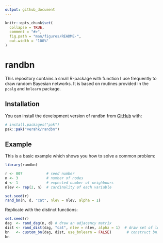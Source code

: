 ```yaml
---
output: github_document
---
```


<!-- README.md is generated from README.Rmd. Please edit that file -->

```r
knitr::opts_chunk$set(
  collapse = TRUE,
  comment = "#>",
  fig.path = "man/figures/README-",
  out.width = "100%"
)
```

# randbn

<!-- badges: start -->
<!-- badges: end -->


This repository contains a small R-package with function I use frequently to draw random Bayesian networks. It is based on routines provided in the `pcalg` and `bnlearn` package.


## Installation

You can install the development version of randbn from [GitHub](https://github.com/) with:

``` r
# install.packages("pak")
pak::pak("verahk/randbn")
```

## Example

This is a basic example which shows you how to solve a common problem:

```r
library(randbn)

r <- 007           # seed number
n <- 3             # number of nodes
d <- 1             # expected number of neighbours
nlev <- rep(2, n)  # cardinality of each variable

set.seed(r)
rand_bn(n, d, "cat", nlev = nlev, alpha = 1)
```
Replicate with the distinct functions:
```r
set.seed(r)
dag  <- rand_dag(n, d) # draw an adjacency matrix 
dist <- rand_dist(dag, "cat", nlev = nlev, alpha = 1)  # draw set of local dist
bn   <- custom_bn(dag, dist, use_bnlearn = FALSE)       # construct bn.fit() object
bn
```



